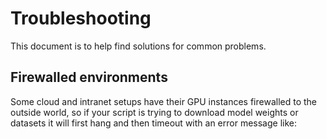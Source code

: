 <!---
Copyright 2020 The HuggingFace Team. All rights reserved.

Licensed under the Apache License, Version 2.0 (the "License");
you may not use this file except in compliance with the License.
You may obtain a copy of the License at

    http://www.apache.org/licenses/LICENSE-2.0

Unless required by applicable law or agreed to in writing, software
distributed under the License is distributed on an "AS IS" BASIS,
WITHOUT WARRANTIES OR CONDITIONS OF ANY KIND, either express or implied.
See the License for the specific language governing permissions and
limitations under the License.
-->

# Troubleshooting

This document is to help find solutions for common problems.

## Firewalled environments

Some cloud and intranet setups have their GPU instances firewalled to the outside world, so if your script is trying to download model weights or datasets it will first hang and then timeout with an error message like:

